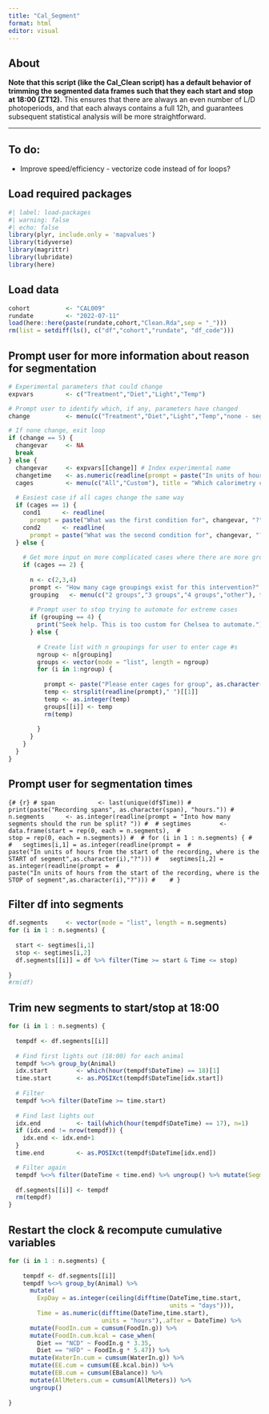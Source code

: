 ```yaml
---
title: "Cal_Segment"
format: html
editor: visual
---
```


## About

**Note that this script (like the Cal_Clean script) has a default behavior of trimming the segmented data frames such that they each start and stop at 18:00 (ZT12).** This ensures that there are always an even number of L/D photoperiods, and that each always contains a full 12h, and guarantees subsequent statistical analysis will be more straightforward.

------------------------------------------------------------------------

## To do:

-   Improve speed/efficiency - vectorize code instead of for loops?

## Load required packages

```r
#| label: load-packages
#| warning: false
#| echo: false
library(plyr, include.only = 'mapvalues')
library(tidyverse)
library(magrittr)
library(lubridate)
library(here)
```

## Load data

```r
cohort          <- "CAL009"
rundate         <- "2022-07-11"
load(here::here(paste(rundate,cohort,"Clean.Rda",sep = "_")))
rm(list = setdiff(ls(), c("df","cohort","rundate", "df_code")))
```

## Prompt user for more information about reason for segmentation

```r
# Experimental parameters that could change
expvars         <- c("Treatment","Diet","Light","Temp")

# Prompt user to identify which, if any, parameters have changed
change          <- menu(c("Treatment","Diet","Light","Temp","none - segment only"), title = "Which experimental condition changed during the run?")

# If none change, exit loop
if (change == 5) {
  changevar     <- NA
  break
} else {
  changevar     <- expvars[[change]] # Index experimental name
  changetime    <- as.numeric(readline(prompt = paste("In units of hours from the start of the recording, when did the", changevar, "change?")))
  cages         <- menu(c("All","Custom"), title = "Which calorimetry cages were affected?")
  
  # Easiest case if all cages change the same way
  if (cages == 1) {
    cond1      <- readline(
      prompt = paste("What was the first condition for", changevar, "?"))
    cond2      <- readline(
      prompt = paste("What was the second condition for", changevar, "?"))
  } else {
    
    # Get more input on more complicated cases where there are more groups
    if (cages == 2) {
      
      n <- c(2,3,4)
      prompt <- "How many cage groupings exist for this intervention?"
      grouping   <- menu(c("2 groups","3 groups","4 groups","other"), title = prompt)
  
      # Prompt user to stop trying to automate for extreme cases
      if (grouping == 4) {
        print("Seek help. This is too custom for Chelsea to automate.")
      } else {
        
        # Create list with n groupings for user to enter cage #s
        ngroup <- n[grouping]
        groups <- vector(mode = "list", length = ngroup)
        for (i in 1:ngroup) {
          
          prompt <- paste("Please enter cages for group", as.character(i),"as a space-separated list.")
          temp <- strsplit(readline(prompt)," ")[[1]]
          temp <- as.integer(temp)
          groups[[i]] <- temp
          rm(temp)
          
        }
      }
    }
  }
}


```

## Prompt user for segmentation times

```{# {r}
# span            <- last(unique(df$Time))
# print(paste("Recording spans", as.character(span), "hours."))
# n.segments      <- as.integer(readline(prompt = "Into how many segments should the run be split? "))
# 
# segtimes        <- data.frame(start = rep(0, each = n.segments), 
#                               stop = rep(0, each = n.segments))
# 
# for (i in 1 : n.segments) {
#   
#   segtimes[i,1] = as.integer(readline(prompt = 
#                                       paste("In units of hours from the start of the recording, where is the START of segment",as.character(i),"?")))
#   segtimes[i,2] = as.integer(readline(prompt = 
#                                       paste("In units of hours from the start of the recording, where is the STOP of segment",as.character(i),"?")))
#   
# }
```

## Filter df into segments

```r
df.segments     <- vector(mode = "list", length = n.segments)
for (i in 1 : n.segments) {
  
  start <- segtimes[i,1]
  stop <- segtimes[i,2]
  df.segments[[i]] = df %>% filter(Time >= start & Time <= stop)
  
}
#rm(df)
```

## Trim new segments to start/stop at 18:00

```r
for (i in 1 : n.segments) {
  
  tempdf <- df.segments[[i]] 
  
  # Find first lights out (18:00) for each animal
  tempdf %<>% group_by(Animal)
  idx.start        <- which(hour(tempdf$DateTime) == 18)[1]
  time.start       <- as.POSIXct(tempdf$DateTime[idx.start])
  
  # Filter
  tempdf %<>% filter(DateTime >= time.start)
  
  # Find last lights out
  idx.end          <- tail(which(hour(tempdf$DateTime) == 17), n=1)
  if (idx.end != nrow(tempdf)) {
    idx.end <- idx.end+1
  }
  time.end         <- as.POSIXct(tempdf$DateTime[idx.end])

  # Filter again
  tempdf %<>% filter(DateTime < time.end) %>% ungroup() %>% mutate(Segment = as.integer(i))
  
  df.segments[[i]] <- tempdf
  rm(tempdf)
}
```

## Restart the clock & recompute cumulative variables

```r
for (i in 1 : n.segments) {
  
    tempdf <- df.segments[[i]]
    tempdf %<>% group_by(Animal) %>%
      mutate(
        ExpDay = as.integer(ceiling(difftime(DateTime,time.start, 
                                             units = "days"))),
        Time = as.numeric(difftime(DateTime,time.start), 
                          units = "hours"),.after = DateTime) %>% 
      mutate(FoodIn.cum = cumsum(FoodIn.g)) %>%
      mutate(FoodIn.cum.kcal = case_when(
        Diet == "NCD" ~ FoodIn.g * 3.35,
        Diet == "HFD" ~ FoodIn.g * 5.47)) %>% 
      mutate(WaterIn.cum = cumsum(WaterIn.g)) %>% 
      mutate(EE.cum = cumsum(EE.kcal.bin)) %>%
      mutate(EB.cum = cumsum(EBalance)) %>%
      mutate(AllMeters.cum = cumsum(AllMeters)) %>% 
      ungroup()
  
}
```
